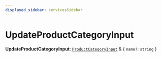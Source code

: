 ```yaml
---
displayed_sidebar: servicesSidebar
---
```



# UpdateProductCategoryInput

 **UpdateProductCategoryInput**: [`ProductCategoryInput`](ProductCategoryInput.mdx) & { `name?`: `string`  }
